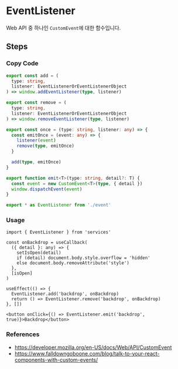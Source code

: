 
<BackTop />

# EventListener

Web API 중 하나인 `CustomEvent`에 대한 함수입니다.

## Steps

<div className='steps'>

### Copy Code

```ts filename="services/event/index.ts"
export const add = (
  type: string,
  listener: EventListenerOrEventListenerObject
) => window.addEventListener(type, listener)

export const remove = (
  type: string,
  listener: EventListenerOrEventListenerObject
) => window.removeEventListener(type, listener)

export const once = (type: string, listener: any) => {
  const emitOnce = (event: any) => {
    listener(event)
    remove(type, emitOnce)
  }

  add(type, emitOnce)
}

export function emit<T>(type: string, detail?: T) {
  const event = new CustomEvent<T>(type, { detail })
  window.dispatchEvent(event)
}
```

```ts filename="services/index.ts"
export * as EventListener from './event'
```

### Usage

```tsx filename="containers/Backdrop/index.tsx"
import { EventListener } from 'services'

const onBackdrop = useCallback(
  ({ detail }: any) => {
    setIsOpen(detail)
    if (detail) document.body.style.overflow = 'hidden'
    else document.body.removeAttribute('style')
  },
  [isOpen]
)

useEffect(() => {
  EventListener.add('backdrop', onBackdrop)
  return () => EventListener.remove('backdrop', onBackdrop)
}, [])

<button onClick={() => EventListener.emit('backdrop', true)}>Backdrop</button>
```

</div>

### References

- https://developer.mozilla.org/en-US/docs/Web/API/CustomEvent
- https://www.falldowngoboone.com/blog/talk-to-your-react-components-with-custom-events/

<Comment />
